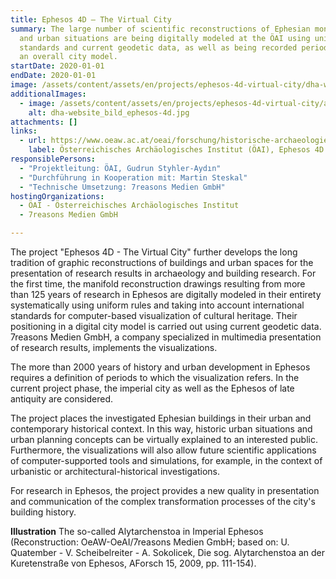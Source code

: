 ```yaml
---
title: Ephesos 4D – The Virtual City
summary: The large number of scientific reconstructions of Ephesian monuments
  and urban situations are being digitally modeled at the ÖAI using uniform
  standards and current geodetic data, as well as being recorded periodically in
  an overall city model.
startDate: 2020-01-01
endDate: 2020-01-01
image: /assets/content/assets/en/projects/ephesos-4d-virtual-city/dha-website_bild_ephesos-4d.jpg
additionalImages:
  - image: /assets/content/assets/en/projects/ephesos-4d-virtual-city/additionalImages/dha-website_bild_ephesos-4d.jpg
    alt: dha-website_bild_ephesos-4d.jpg
attachments: []
links:
  - url: https://www.oeaw.ac.at/oeai/forschung/historische-archaeologie/historische-bauforschung/ephesos-4d-die-virtuelle-stadt
    label: Österreichisches Archäologisches Institut (ÖAI), Ephesos 4D
responsiblePersons:
  - "Projektleitung: ÖAI, Gudrun Styhler-Aydın"
  - "Durchführung in Kooperation mit: Martin Steskal"
  - "Technische Umsetzung: 7reasons Medien GmbH"
hostingOrganizations:
  - ÖAI - Österreichisches Archäologisches Institut
  - 7reasons Medien GmbH

---
```

The project "Ephesos 4D - The Virtual City" further develops the long tradition of graphic reconstructions of buildings and urban spaces for the presentation of research results in archaeology and building research. For the first time, the manifold reconstruction drawings resulting from more than 125 years of research in Ephesos are digitally modeled in their entirety systematically using uniform rules and taking into account international standards for computer-based visualization of cultural heritage. Their positioning in a digital city model is carried out using current geodetic data. 7reasons Medien GmbH, a company specialized in multimedia presentation of research results, implements the visualizations.

The more than 2000 years of history and urban development in Ephesos requires a definition of periods to which the visualization refers. In the current project phase, the imperial city as well as the Ephesos of late antiquity are considered.

The project places the investigated Ephesian buildings in their urban and contemporary historical context. In this way, historic urban situations and urban planning concepts can be virtually explained to an interested public. Furthermore, the visualizations will also allow future scientific applications of computer-supported tools and simulations, for example, in the context of urbanistic or architectural-historical investigations.

For research in Ephesos, the project provides a new quality in presentation and communication of the complex transformation processes of the city's building history.

**Illustration**
The so-called Alytarchenstoa in Imperial Ephesos (Reconstruction: OeAW-OeAI/7reasons Medien GmbH; based on: U. Quatember - V. Scheibelreiter - A. Sokolicek, Die sog. Alytarchenstoa an der Kuretenstraße von Ephesos, AForsch 15, 2009, pp. 111-154).

